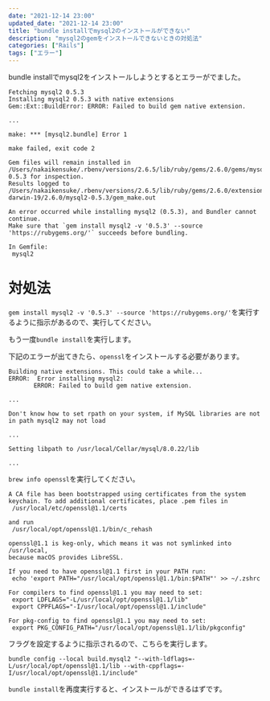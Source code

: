 ```yaml
---
date: "2021-12-14 23:00"
updated_date: "2021-12-14 23:00"
title: "bundle installでmysql2のインストールができない"
description: "mysql2のgemをインストールできないときの対処法"
categories: ["Rails"]
tags: ["エラー"]
---
```


bundle installでmysql2をインストールしようとするとエラーがでました。

```
Fetching mysql2 0.5.3
Installing mysql2 0.5.3 with native extensions
Gem::Ext::BuildError: ERROR: Failed to build gem native extension.

...

make: *** [mysql2.bundle] Error 1

make failed, exit code 2

Gem files will remain installed in /Users/nakaikensuke/.rbenv/versions/2.6.5/lib/ruby/gems/2.6.0/gems/mysql2-0.5.3 for inspection.
Results logged to /Users/nakaikensuke/.rbenv/versions/2.6.5/lib/ruby/gems/2.6.0/extensions/x86_64-darwin-19/2.6.0/mysql2-0.5.3/gem_make.out

An error occurred while installing mysql2 (0.5.3), and Bundler cannot continue.
Make sure that `gem install mysql2 -v '0.5.3' --source 'https://rubygems.org/'` succeeds before bundling.

In Gemfile:
 mysql2
 ```

 # 対処法
 
 `gem install mysql2 -v '0.5.3' --source 'https://rubygems.org/'`を実行するように指示があるので、実行してください。


もう一度`bundle install`を実行します。

下記のエラーが出てきたら、`openssl`をインストールする必要があります。

```
Building native extensions. This could take a while...
ERROR:  Error installing mysql2:
       ERROR: Failed to build gem native extension.

...

Don't know how to set rpath on your system, if MySQL libraries are not in path mysql2 may not load

...

Setting libpath to /usr/local/Cellar/mysql/8.0.22/lib

...
```

`brew info openssl`を実行してください。

```
A CA file has been bootstrapped using certificates from the system
keychain. To add additional certificates, place .pem files in
 /usr/local/etc/openssl@1.1/certs

and run
 /usr/local/opt/openssl@1.1/bin/c_rehash

openssl@1.1 is keg-only, which means it was not symlinked into /usr/local,
because macOS provides LibreSSL.

If you need to have openssl@1.1 first in your PATH run:
 echo 'export PATH="/usr/local/opt/openssl@1.1/bin:$PATH"' >> ~/.zshrc

For compilers to find openssl@1.1 you may need to set:
 export LDFLAGS="-L/usr/local/opt/openssl@1.1/lib"
 export CPPFLAGS="-I/usr/local/opt/openssl@1.1/include"

For pkg-config to find openssl@1.1 you may need to set:
 export PKG_CONFIG_PATH="/usr/local/opt/openssl@1.1/lib/pkgconfig"

```

フラグを設定するように指示されるので、こちらを実行します。

```
bundle config --local build.mysql2 "--with-ldflags=-L/usr/local/opt/openssl@1.1/lib --with-cppflags=-I/usr/local/opt/openssl@1.1/include"
```

`bundle install`を再度実行すると、インストールができるはずです。